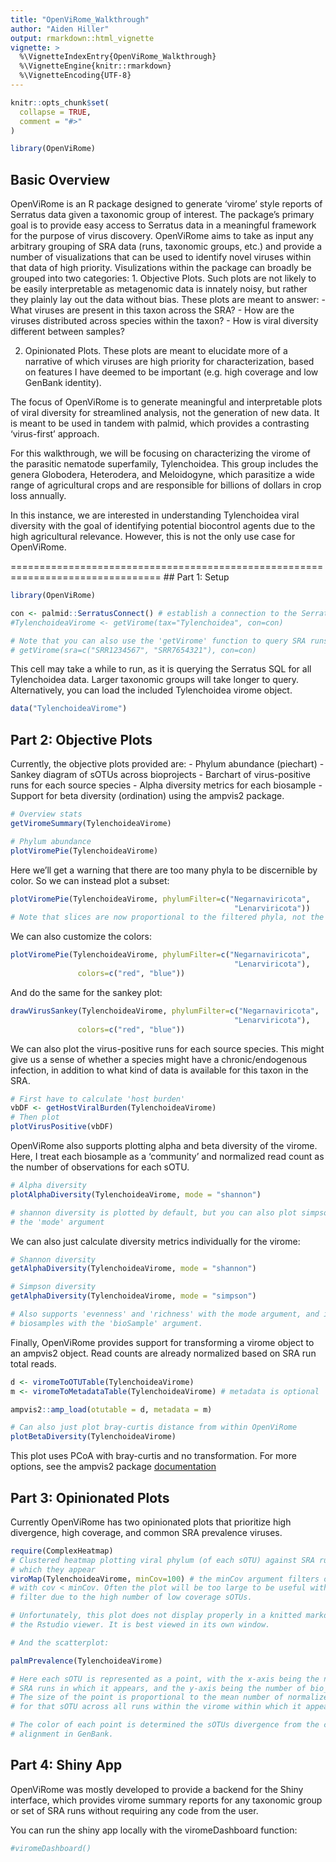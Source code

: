 ```yaml
---
title: "OpenViRome_Walkthrough"
author: "Aiden Hiller"
output: rmarkdown::html_vignette
vignette: >
  %\VignetteIndexEntry{OpenViRome_Walkthrough}
  %\VignetteEngine{knitr::rmarkdown}
  %\VignetteEncoding{UTF-8}
---
```


```r
knitr::opts_chunk$set(
  collapse = TRUE,
  comment = "#>"
)
```

```r
library(OpenViRome)
```

## Basic Overview

OpenViRome is an R package designed to generate 'virome' style reports of Serratus
data given a taxonomic group of interest. The package's primary goal is to
provide easy access to Serratus data in a meaningful framework for the purpose of
virus discovery. OpenViRome aims to take as input any arbitrary grouping of SRA data
(runs, taxonomic groups, etc.) and provide a number of visualizations that can
be used to identify novel viruses within that data of high priority. Visulizations
within the package can broadly be grouped into two categories:
1. Objective Plots. Such plots are not likely to be easily interpretable as 
metagenomic data is innately noisy, but rather they plainly lay out the data 
without bias. These plots are meant to answer:
 - What viruses are present in this taxon across the SRA?
 - How are the viruses distributed across species within the taxon?
 - How is viral diversity different between samples?
 
2. Opinionated Plots. These plots are meant to elucidate more of a narrative of
which viruses are high priority for characterization, based on features I have
deemed to be important (e.g. high coverage and low GenBank identity).

The focus of OpenViRome is to generate meaningful and interpretable plots of viral
diversity for streamlined analysis, not the generation of new data. It is meant
to be used in tandem with palmid, which provides a contrasting 'virus-first'
approach.

For this walkthrough, we will be focusing on characterizing the virome of the
parasitic nematode superfamily, Tylenchoidea. This group includes the genera
Globodera, Heterodera, and Meloidogyne, which parasitize a wide range of 
agricultural crops and are responsible for billions of dollars in crop loss
annually.

In this instance, we are interested in understanding Tylenchoidea viral diversity
with the goal of identifying potential biocontrol agents due to the high agricultural
relevance. However, this is not the only use case for OpenViRome.

================================================================================
## Part 1: Setup

```r
library(OpenViRome)

con <- palmid::SerratusConnect() # establish a connection to the Serratus SQL
#TylenchoideaVirome <- getVirome(tax="Tylenchoidea", con=con)

# Note that you can also use the 'getVirome' function to query SRA runs, i.e.
# getVirome(sra=c("SRR1234567", "SRR7654321"), con=con)
```
This cell may take a while to run, as it is querying the Serratus SQL for all
Tylenchoidea data. Larger taxonomic groups will take longer to query. 
Alternatively, you can load the included Tylenchoidea virome object.

```r
data("TylenchoideaVirome")
```


## Part 2: Objective Plots
Currently, the objective plots provided are:
 - Phylum abundance (piechart)
 - Sankey diagram of sOTUs across bioprojects
 - Barchart of virus-positive runs for each source species
 - Alpha diversity metrics for each biosample
 - Support for beta diversity (ordination) using the ampvis2 package.
 
 
```r
# Overview stats
getViromeSummary(TylenchoideaVirome)
```
 
```r
# Phylum abundance
plotViromePie(TylenchoideaVirome)
```

Here we'll get a warning that there are too many phyla to be discernible
by color. So we can instead plot a subset:

```r
plotViromePie(TylenchoideaVirome, phylumFilter=c("Negarnaviricota", 
                                                  "Lenarviricota"))
# Note that slices are now proportional to the filtered phyla, not the total.
```

We can also customize the colors:
```r
plotViromePie(TylenchoideaVirome, phylumFilter=c("Negarnaviricota", 
                                                  "Lenarviricota"),
               colors=c("red", "blue"))
```

And do the same for the sankey plot:
```r
drawVirusSankey(TylenchoideaVirome, phylumFilter=c("Negarnaviricota", 
                                                  "Lenarviricota"),
               colors=c("red", "blue"))
```

We can also plot the virus-positive runs for each source species. This might
give us a sense of whether a species might have a chronic/endogenous infection,
in addition to what kind of data is available for this taxon in the SRA.
```r
# First have to calculate 'host burden'
vbDF <- getHostViralBurden(TylenchoideaVirome)
# Then plot
plotVirusPositive(vbDF)
```

OpenViRome also supports plotting alpha and beta diversity of the virome. Here,
I treat each biosample as a 'community' and normalized read count as the number
of observations for each sOTU.
```r
# Alpha diversity
plotAlphaDiversity(TylenchoideaVirome, mode = "shannon")

# shannon diversity is plotted by default, but you can also plot simpson with 
# the 'mode' argument
```

We can also just calculate diversity metrics individually for the virome:
```r
# Shannon diversity
getAlphaDiversity(TylenchoideaVirome, mode = "shannon")

# Simpson diversity
getAlphaDiversity(TylenchoideaVirome, mode = "simpson")

# Also supports 'evenness' and 'richness' with the mode argument, and individual
# biosamples with the 'bioSample' argument.

```

Finally, OpenViRome provides support for transforming a virome object to an
ampvis2 object. Read counts are already normalized based on SRA run total reads.
```r
d <- viromeToOTUTable(TylenchoideaVirome)
m <- viromeToMetadataTable(TylenchoideaVirome) # metadata is optional

ampvis2::amp_load(otutable = d, metadata = m)
```

```r
# Can also just plot bray-curtis distance from within OpenViRome
plotBetaDiversity(TylenchoideaVirome)
```
This plot uses PCoA with bray-curtis and no transformation. For more options,
see the ampvis2 package [documentation](https://kasperskytte.github.io/ampvis2/articles/ampvis2.html)

## Part 3: Opinionated Plots

Currently OpenViRome has two opinionated plots that prioritize high divergence,
high coverage, and common SRA prevalence viruses.

```r
require(ComplexHeatmap)
# Clustered heatmap plotting viral phylum (of each sOTU) against SRA runs in
# which they appear
viroMap(TylenchoideaVirome, minCov=100) # the minCov argument filters out sOTUs
# with cov < minCov. Often the plot will be too large to be useful without this
# filter due to the high number of low coverage sOTUs.

# Unfortunately, this plot does not display properly in a knitted markdown or in
# the Rstudio viewer. It is best viewed in its own window.
```

```r
# And the scatterplot:

palmPrevalence(TylenchoideaVirome)

# Here each sOTU is represented as a point, with the x-axis being the number of
# SRA runs in which it appears, and the y-axis being the number of bio_samples.
# The size of the point is proportional to the mean number of normalized reads
# for that sOTU across all runs within the virome within which it appears.

# The color of each point is determined the sOTUs divergence from the closest
# alignment in GenBank.
```

## Part 4: Shiny App

OpenViRome was mostly developed to provide a backend for the Shiny interface,
which provides virome summary reports for any taxonomic group or set of SRA 
runs without requiring any code from the user. 

You can run the shiny app locally with the viromeDashboard function:
```r
#viromeDashboard()
```
